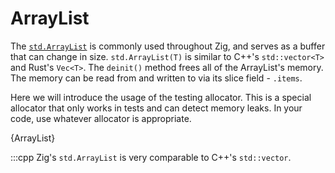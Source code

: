 

# ArrayList

The
[`std.ArrayList`](https://ziglang.org/documentation/master/std/#std.ArrayList)
is commonly used throughout Zig, and serves as a buffer that can change in
size. `std.ArrayList(T)` is similar to C++'s `std::vector<T>` and Rust's
`Vec<T>`. The `deinit()` method frees all of the ArrayList's memory. The memory
can be read from and written to via its slice field - `.items`.

Here we will introduce the usage of the testing allocator. This is a special
allocator that only works in tests and can detect memory leaks. In your code,
use whatever allocator is appropriate.

<CodeBlock language="zig">{ArrayList}</CodeBlock>

:::cpp
Zig's `std.ArrayList` is very comparable to C++'s `std::vector`.
